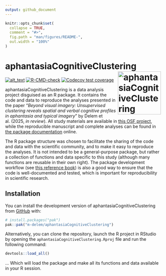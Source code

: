 ```yaml
---
output: github_document
---
```


<!-- README.md is generated from README.Rmd. Please edit that file -->

```r
knitr::opts_chunk$set(
  collapse = TRUE,
  comment = "#>",
  fig.path = "man/figures/README-",
  out.width = "100%"
)
```

# aphantasiaCognitiveClustering <a href="https://m-delem.github.io/aphantasiaCognitiveClustering/"><img src="man/figures/logo.png" align="right" height="139" alt="aphantasiaCognitiveClustering website" /></a>

<!-- badges: start -->
[<img alt="alt_text" src="https://img.shields.io/badge/OSF-https://osf.io/7vsx6/-337AB7?logo=osf"/>](https://osf.io/7vsx6/)
[![R-CMD-check](https://github.com/m-delem/aphantasiaCognitiveClustering/actions/workflows/R-CMD-check.yaml/badge.svg)](https://github.com/m-delem/aphantasiaCognitiveClustering/actions/workflows/R-CMD-check.yaml)
[![Codecov test coverage](https://codecov.io/gh/m-delem/aphantasiaCognitiveClustering/graph/badge.svg)](https://app.codecov.io/gh/m-delem/aphantasiaCognitiveClustering)
<!-- badges: end -->

aphantasiaCognitiveClustering is a data analysis project disguised as an R
package. It contains the code and data to reproduce the analyses presented
in the paper "*Beyond visual imagery: Unsupervised clustering reveals spatial 
and verbal cognitive profiles in aphantasia and typical imagery*" by Delem et al. (2025, *in review*). All study materials are available in [this OSF
project](https://osf.io/7vsx6/), while the reproducible manuscript and complete analyses can be found in 
[the package documentation](https://m-delem.github.io/aphantasiaCognitiveClustering/) online.

The R package structure was chosen to facilitate the sharing of the code and 
data with the scientific community, and to make it easy to reproduce the 
analyses. It is not intended to be a general-purpose package, but rather a
collection of functions and data specific to this study (although many functions
are reusable in their own right). The package development workflow (see
[this reference book](https://r-pkgs.org/)) is also a good way to ensure that 
the code is well-documented and tested, which is important for reproducibility 
in scientific research.

## Installation

You can install the development version of aphantasiaCognitiveClustering from [GitHub](https://github.com/) with:

``` r
# install.packages("pak")
pak::pak("m-delem/aphantasiaCognitiveClustering")
```

Alternatively, you can clone the repository, launch the R project in RStudio
by opening the `aphantasiaCognitiveClustering.Rproj` file and run the following
command:

```r
devtools::load_all()
```

... Which will load the package and make all its functions and data available in
your R session.

  

